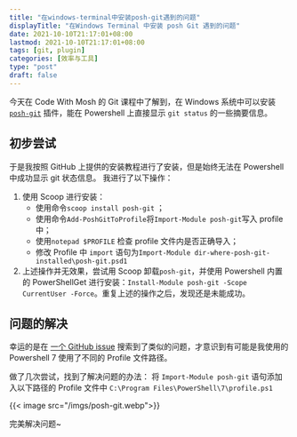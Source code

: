```yaml
---
title: "在windows-terminal中安装posh-git遇到的问题"
displayTitle: "在Windows Terminal 中安装 posh Git 遇到的问题"
date: 2021-10-10T21:17:01+08:00
lastmod: 2021-10-10T21:17:01+08:00
tags: [git, plugin]
categories: [效率与工具]
type: "post"
draft: false
---
```


今天在 Code With Mosh 的 Git 课程中了解到，在 Windows 系统中可以安装[`posh-git`](https://github.com/dahlbyk/posh-git) 插件，能在 Powershell 上直接显示 `git status` 的一些摘要信息。

## 初步尝试

于是我按照 GitHub 上提供的安装教程进行了安装，但是始终无法在 Powershell 中成功显示 git 状态信息。
我进行了以下操作：

1. 使用 Scoop 进行安装：
   - 使用命令`scoop install posh-git` ；
   - 使用命令`Add-PoshGitToProfile`将`Import-Module posh-git`写入 profile 中；
   - 使用`notepad $PROFILE` 检查 profile 文件内是否正确导入；
   - 修改 Profile 中 `import` 语句为`Import-Module dir-where-posh-git-installed\posh-git.psd1`
2. 上述操作并无效果，尝试用 Scoop 卸载`posh-git`，并使用 Powershell 内置的 PowerShellGet 进行安装：`Install-Module posh-git -Scope CurrentUser -Force`。重复上述的操作之后，发现还是未能成功。

## 问题的解决

幸运的是在 [一个 GitHub issue](https://github.com/dahlbyk/posh-git/issues/858) 搜索到了类似的问题，才意识到有可能是我使用的 Powershell 7 使用了不同的 Profile 文件路径。

做了几次尝试，找到了解决问题的办法：
将 `Import-Module posh-git` 语句添加入以下路径的 Profile 文件中
`C:\Program Files\PowerShell\7\profile.ps1`

{{< image src="/imgs/posh-git.webp">}}

完美解决问题~
